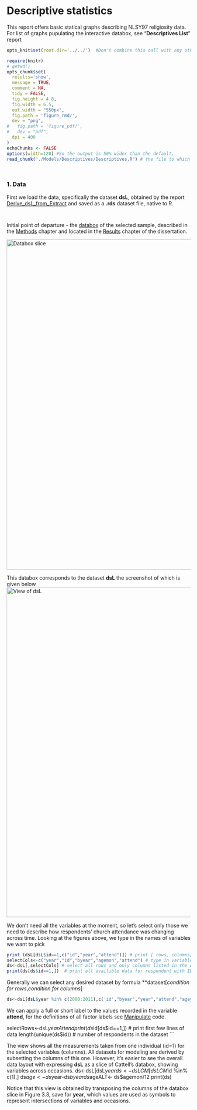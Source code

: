 Descriptive statistics
=================================================
This report offers basic statical graphs describing  NLSY97 religiosity data. For list of graphs pupulating the interactive databox, see "**Descriptives List**" report


<!--  Set the working directory to the repository's base directory; this assumes the report is nested inside of only one directory.-->
```r
opts_knit$set(root.dir='../../')  #Don't combine this call with any other chunk -especially one that uses file paths.

```


<!-- Set the report-wide options, and point to the external code file. -->
```r
require(knitr)
# getwd()
opts_chunk$set(
  results='show', 
  message = TRUE,
  comment = NA, 
  tidy = FALSE,
  fig.height = 4.8, 
  fig.width = 6.5, 
  out.width = "550px",
  fig.path = 'figure_rmd/',     
  dev = "png",
#   fig.path = 'figure_pdf/',     
#   dev = "pdf",
  dpi = 400
)
echoChunks <- FALSE
options(width=120) #So the output is 50% wider than the default.
read_chunk("./Models/Descriptives/Descriptives.R") # the file to which knitr calls for the chunks
```

```r
```

```r
```

### 1. Data
First we load the data, specifically the dataset **dsL**, obtained by the report [Derive_dsL_from_Extract](https://github.com/andkov/Longitudinal_Models_of_Religiosity_NLSY97/blob/master/Data/Derive_dsL_from_Extract.md) and saved as a **.rds** dataset file, native to R.
```r

```

```r
```

Initial point of departure - the [databox](http://statcanvas.net/thesis/databox/) of the selected sample, described in the [Methods](http://statcanvas.net/thesis/III_Methods) chapter and located in the [Results](http://statcanvas.net/thesis/IV_Results) chapter of the dissertation.

<img link src="./figure_rmd/3_Methods_Figure_3_2.png" alt="Databox slice" style="width:900px;"/>

This databox corresponds to the dataset **dsL** the screenshot of which is given below
<img link src="./figure_rmd/3_Methods_Figure_3_3.png" alt="View of dsL" style="width:900px;"/>  

We don't need all the variables at the moment, so let's select only those we need to describe how respondents' church attendance was changing across time. Looking at the figures above, we type in the names of variables we want to pick
```r
print (dsL[dsL$id==1,c("id","year","attend")]) # print [ rows, columns/variables]
selectCols<-c("year","id","byear","agemon","attend") # type in variable name
ds<-dsL[,selectCols] # select all rows and only columns listed in the object selectCols
print(ds[ds$id==1,])  # print all availible data for respondent with ID number of 1
```
Generally we can select any desired dataset by formula **dataset[_condition for rows_,_condition for columns_]
```r
ds<-dsL[dsL$year %in% c(2000:2011),c('id',"byear","year","attend","ageyear","agemon")]

```
We can apply a full or short label to the values recorded in the variable **attend**, for the definitions of all factor labels see [Manipulate](https://github.com/andkov/Longitudinal_Models_of_Religiosity_NLSY97/blob/master/Manipulation/LabelingFactorLevels.R) code.

selectRows<-dsL$year %in% c(2000:2011)
Attend
print(ds$id[ds$id==1,])  # print first few lines of data
length(unique(ds$id)) # number of respondents in the dataset
```

The view shows all the measurements taken from one individual (id=1) for the selected variables (columns). All datasets for modeling are derived by subsetting the columns of this one. However, it's easier to see the overall data layout with expressing **dsL** as a slice of Cattell's databox, showing variables across occasions.
ds<-dsL[dsL$year %in% c(2000:2011),c('id',"byear","year","attend","ageyear","agemon")]
ds<- dsLCM[dsLCM$id %in% c(1),]
ds$age<-ds$year-ds$byear
ds$ageALT<- ds$agemon/12
print(ds)


Notice that this view is obtained by transposing the columns of the databox slice in Figure 3.3, save for **year**, which values are used as symbols to represent intersections of variables and occasions.


